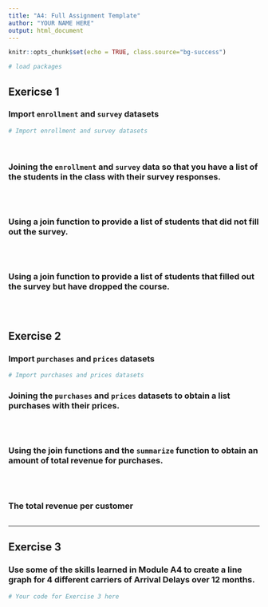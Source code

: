 ```yaml
---
title: "A4: Full Assignment Template"
author: "YOUR NAME HERE"
output: html_document
---
```



```r
knitr::opts_chunk$set(echo = TRUE, class.source="bg-success")
```

```r
# load packages

```


## Exericse 1

### Import `enrollment` and `survey` datasets

```r
# Import enrollment and survey datasets

```

<br>

### Joining the `enrollment` and `survey` data so that you have a list of the students in the class with their survey responses.

```r

```

<br>

### Using a join function to provide a list of students that did not fill out the survey.

```r

```

<br>

### Using a join function to provide a list of students that filled out the survey but have dropped the course.

```r

```

<br>


## Exercise 2

### Import `purchases` and `prices` datasets

```r
# Import purchases and prices datasets

```

### Joining the `purchases` and `prices` datasets to obtain a list purchases with their prices. 

```r

```

<br>

### Using the join functions and the `summarize` function to obtain an amount of total revenue for purchases. 

```r

```

<br>

### The total revenue per customer

```r

```


*** 

## Exercise 3

### Use some of the skills learned in Module A4 to create a line graph for 4 different carriers of Arrival Delays over 12 months.

```r
# Your code for Exercise 3 here




```



